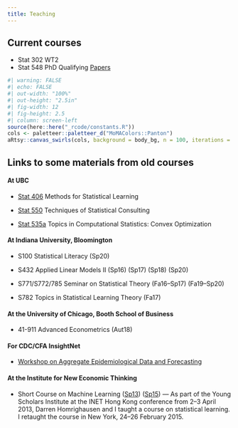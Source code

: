 ```yaml
---
title: Teaching
---
```


<!--

## Philosophy

My primary educational goal is to enhance statistical literacy and communication among my students. To me, statistical literacy means combining careful data analysis with scientific expertise to grapple with problems. Given the quantity of data available today, I want my students to learn how to engage in the type of quantitative reasoning and decision making necessary for understanding applications in the sciences, business, and public policy.

Going beyond the didacticism of basic statistical literacy, I strive to inform students about the fundamental role statistics and computation plays in the comprehension of real-world phenomena across disciplines and to motivate them to use this knowledge in their daily lives. Finally, I endeavour to cultivate curiosity in my students and to create an open and nurturing learning environment.

-->

## Current courses

- Stat 302 WT2
- Stat 548 PhD Qualifying [Papers](stat548.qmd)

```r
#| warning: FALSE
#| echo: FALSE
#| out-width: "100%"
#| out-height: "2.5in"
#| fig-width: 12 
#| fig-height: 2.5
#| column: screen-left
source(here::here("_rcode/constants.R"))
cols <- paletteer::paletteer_d("MoMAColors::Panton")
aRtsy::canvas_swirls(cols, background = body_bg, n = 100, iterations = 400)
```


## Links to some materials from old courses

#### At UBC

- [Stat 406](https://ubc-stat.github.io/stat-406/) Methods for Statistical Learning

- [Stat 550](https://ubc-stat.github.io/stat-550/) Techniques of Statistical Consulting

- [Stat 535a](https://ubc-stat.github.io/stat-535-convexopt) Topics in Computational Statistics: Convex Optimization

#### At Indiana University, Bloomington

- S100 Statistical Literacy (Sp20)

- S432 Applied Linear Models II (Sp16) (Sp17) (Sp18) (Sp20)

- S771/S772/785 Seminar on Statistical Theory (Fa16--Sp17) (Fa19--Sp20)

-   S782 Topics in Statistical Learning Theory (Fa17)

#### At the University of Chicago, Booth School of Business

- 41-911 Advanced Econometrics (Aut18)

#### For CDC/CFA InsightNet 

- [Workshop on Aggregate Epidemiological Data and Forecasting](https://cmu-delphi.github.io/insightnet-workshop-2024/)


#### At the Institute for New Economic Thinking

- Short Course on Machine Learning ([Sp13](inet2013.qmd)) ([Sp15](inet2015.qmd)) --- As part of the Young Scholars Institute at the INET Hong Kong conference from 2--3 April 2013, Darren Homrighausen and I taught a course on statistical learning. I retaught the course in New York, 24--26 February 2015.
